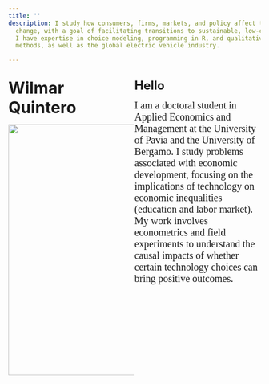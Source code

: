 ```yaml
---
title: ''
description: I study how consumers, firms, markets, and policy affect technological
  change, with a goal of facilitating transitions to sustainable, low-carbon technologies.
  I have expertise in choice modeling, programming in R, and qualitative research
  methods, as well as the global electric vehicle industry.

---
```






<div>


<div style="float: left; width: 50%;">
<font size="6"> **Wilmar Quintero**</font> 

![](D:/USER/Downloads/total.png){width=300px height=500px align=left} 


</div>




<div style="float: right; width: 50%;">
<font size="5"> **Hello**</font> 

</div>
</div>
<p style="font-family:arcade Georgia; font-size:20px">  I am a doctoral student in Applied Economics and Management at the University of Pavia and the University of Bergamo. I study problems associated with economic development, focusing on the implications of technology on economic inequalities (education and labor market). My work involves econometrics and field experiments to understand the causal impacts of whether certain technology choices can bring positive outcomes.</p> 



</div>

